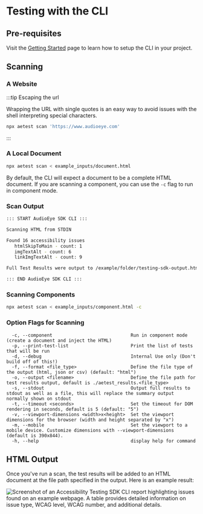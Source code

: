# Testing with the CLI

## Pre-requisites

Visit the [Getting Started](./get-started) page to learn how to setup the CLI in your project.

## Scanning

### A Website

:::tip Escaping the url

Wrapping the URL with single quotes is an easy way to avoid issues with the shell interpreting special characters.

```bash
npx aetest scan 'https://www.audioeye.com'
```

:::

### A Local Document

```bash
npx aetest scan < example_inputs/document.html
```

By default, the CLI will expect a document to be a complete HTML document. If you are scanning a component, you can use
the `-c` flag to run in component mode.

### Scan Output

```bash
::: START AudioEye SDK CLI :::

Scanning HTML from STDIN

Found 16 accessibility issues
   htmlSkipToMain - count: 1
   imgTextAlt - count: 6
   linkImgTextAlt - count: 9

Full Test Results were output to /example/folder/testing-sdk-output.html

::: END AudioEye SDK CLI :::
```

### Scanning Components

```bash
npx aetest scan < example_inputs/component.html -c
```

### Option Flags for Scanning

```
  -c, --component                             Run in component mode (create a document and inject the HTML)
  -p, --print-test-list                       Print the list of tests that will be run
  -d, --debug                                 Internal Use only (Don't build off of this!)
  -f, --format <file_type>                    Define the file type of the output (html, json or csv) (default: "html")
  -o, --output <filename>                     Define the file path for test results output, default is ./aetest_results.<file_type>
  -s, --stdout                                Output full results to stdout as well as a file, this will replace the summary output normally shown on stdout
  -t, --timeout <seconds>                     Set the timeout for DOM rendering in seconds, default is 5 (default: "5")
  -v, --viewport-dimensions <width>x<height>  Set the viewport dimensions for the browser (width and height separated by "x")
  -m, --mobile                                Set the viewport to a mobile device. Customize dimensions with --viewport-dimensions (default is 390x844).
  -h, --help                                  display help for command
```

## HTML Output

Once you've run a scan, the test results will be added to an HTML document at the file path specified in the output.
Here is an example result:

![Screenshot of an Accessibility Testing SDK CLI report highlighting issues found on an example webpage. A table provides detailed information on issue type, WCAG level, WCAG number, and additional details.](/img/html-output-table.png)
